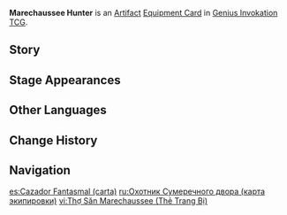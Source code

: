 {{About|the [[Genius Invokation TCG]] Equipment Card|the [[Artifact Set]]|Marechaussee Hunter}}
{{Genius Invokation TCG Infobox
|title     = Marechaussee Hunter
|id        = 312024
|image     = Marechaussee Hunter Equipment Card.png
|type      = Equipment Card
|group     = Artifact
|effect    = '''After this character takes DMG or is healed:''' Based on the number of times this effect has been triggered this Round, the effects will be different.<br>'''First Trigger:''' Create 1 Elemental Die of the character's Elemental Type.<br>'''Second Trigger:''' Draw 1 card.<br>'''Fourth Trigger:''' Create 1 Elemental Die of the character's Elemental Type.
|unaligned = 3
|source1   = {{Sold By}}
|features  = Emanuel Guillotin
}}
'''Marechaussee Hunter''' is an [[Artifact Card|Artifact]] [[Equipment Card]] in [[Genius Invokation TCG]].

==Story==
{{Description|"'Pursue the phantoms in the dark, expel them all, and hunt them down.'<br>Such is the origin of the name 'Marechaussee Hunter,'<br>Credited to one Cassiodor, who would be elevated to the revered title of 'Golden Hunter,'<br>But who saw the name as a humiliation."|title=Glorious Hunter: Marechaussee Hunter}}

==Stage Appearances==
{{Genius Invokation TCG Stage Appearances}}

==Other Languages==
{{Other Languages|Transclude=Marechaussee Hunter}}

==Change History==
{{Change History|4.7}}

==Navigation==
{{Genius Invokation TCG Navbox|Equipment Card}}

[[es:Cazador Fantasmal (carta)]]
[[ru:Охотник Сумеречного двора (карта экипировки)]]
[[vi:Thợ Săn Marechaussee (Thẻ Trang Bị)]]